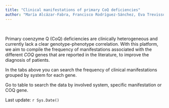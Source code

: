 ```yaml
---
title: "Clinical manifestations of primary CoQ deficiencies"
author: "María Alcázar-Fabra, Francisco Rodríguez-Sánchez, Eva Trevisson & Gloria Brea-Calvo"
---
```


<br>

Primary coenzyme Q (CoQ) deficiencies are clinically heterogeneous and currently lack a clear genotype-phenotype correlation. With this platform, we aim to compile the frequency of manifestations associated with the different *COQ* genes that are reported in the literature, to improve the diagnosis of patients.

In the tabs above you can search the frequency of clinical manifestations grouped by system for each gene.

Go to table to search the data by involved system, specific manifestation or COQ gene.

Last update: `r Sys.Date()`

